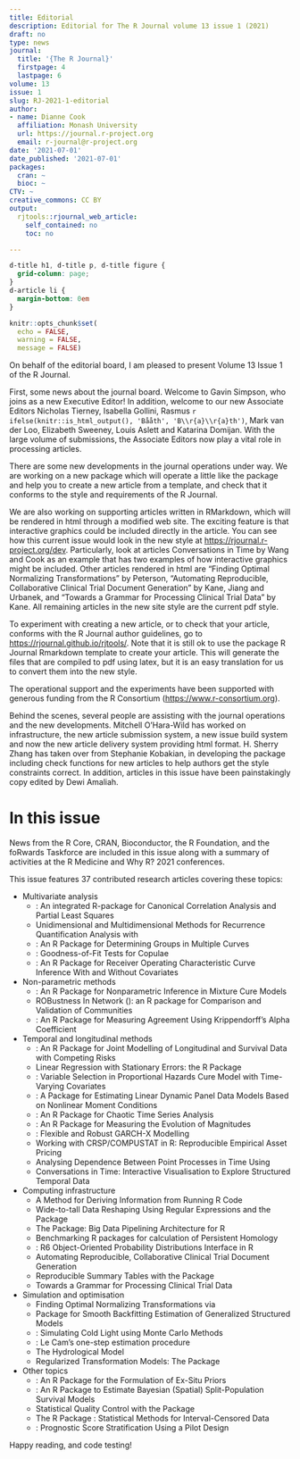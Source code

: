 ```yaml
---
title: Editorial
description: Editorial for The R Journal volume 13 issue 1 (2021)
draft: no
type: news
journal:
  title: '{The R Journal}'
  firstpage: 4
  lastpage: 6
volume: 13
issue: 1
slug: RJ-2021-1-editorial
author:
- name: Dianne Cook
  affiliation: Monash University
  url: https://journal.r-project.org
  email: r-journal@r-project.org
date: '2021-07-01'
date_published: '2021-07-01'
packages:
  cran: ~
  bioc: ~
CTV: ~
creative_commons: CC BY
output:
  rjtools::rjournal_web_article:
    self_contained: no
    toc: no

---
```






```css
d-title h1, d-title p, d-title figure {
  grid-column: page;
}
d-article li {
  margin-bottom: 0em
}
```

```r
knitr::opts_chunk$set(
  echo = FALSE, 
  warning = FALSE, 
  message = FALSE)
```

On behalf of the editorial board, I am pleased to present Volume 13 Issue 1 of the R Journal.

First, some news about the journal board. Welcome to Gavin Simpson, who joins as a new Executive Editor! In addition, welcome to our new Associate Editors Nicholas Tierney, Isabella Gollini, Rasmus `r ifelse(knitr::is_html_output(), 'Bååth', 'B\\r{a}\\r{a}th')`, Mark van der Loo, Elizabeth Sweeney, Louis Aslett and Katarina Domijan. With the large volume of submissions, the Associate Editors now play a vital role in processing articles. 

There are some new developments in the journal operations under way. We are working on a new package \pkg{rjtools} which will operate a little like the \CRANpkg{devtools} package and help you to create a new article from a template, and check that it conforms to the style and requirements of the R Journal. 

We are also working on supporting articles written in RMarkdown, which will be rendered in html through a modified \CRANpkg{distill} web site. The exciting feature is that interactive graphics could be included directly in the article. You can see how this current issue would look in the new style at <https://rjournal.r-project.org/dev>. Particularly, look at articles Conversations in Time by Wang and Cook as an example that has two examples of how interactive graphics might be included. Other articles rendered in html are "Finding Optimal Normalizing Transformations" by Peterson, "Automating Reproducible, Collaborative
Clinical Trial Document Generation" by Kane, Jiang and Urbanek, and "Towards a Grammar for Processing Clinical Trial Data" by Kane. All remaining articles in the new site style are the current pdf style. 

To experiment with creating a new article, or to check that your article, conforms with the R Journal author guidelines, go to <https://rjournal.github.io/rjtools/>. Note that it is still ok to use the \CRANpkg{rticles} package R Journal Rmarkdown template to create your article. This will generate the files that are compiled to pdf using latex, but it is an easy translation for us to convert them into the new style. 

The operational support and the experiments have been supported with generous funding from the R Consortium (<https://www.r-consortium.org>). 

Behind the scenes, several people are assisting with the journal operations and the new developments. Mitchell O'Hara-Wild has worked on infrastructure, the new article submission system, a new issue build system and now the new article delivery system providing html format. H. Sherry Zhang has taken over from Stephanie Kobakian, in developing the \pkg{rjtools} package including check functions for new articles to help authors get the style constraints correct. In addition, articles in this issue have been painstakingly copy edited by Dewi Amaliah.

# In this issue

News from the R Core, CRAN, Bioconductor, the R Foundation, and the foRwards Taskforce are included in this issue along with a summary of activities at the R Medicine and Why R? 2021 conferences. 

This issue features 37 contributed research articles covering these topics:

- Multivariate analysis
    - \CRANpkg{SeedCCA}: An integrated R-package for Canonical Correlation Analysis and Partial Least Squares
    - Unidimensional and Multidimensional Methods for Recurrence Quantification Analysis with \CRANpkg{crqa}
    - \CRANpkg{clustcurv}: An R Package for Determining Groups in Multiple Curves
    - \CRANpkg{gofCopula}: Goodness-of-Fit Tests for Copulae
    - \CRANpkg{ROCnReg}: An R Package for Receiver Operating Characteristic Curve Inference With and Without Covariates

- Non-parametric methods
    - \CRANpkg{npcure}: An R Package for Nonparametric Inference in Mixture Cure Models
    - ROBustness In Network (\CRANpkg{robin}): an R package for Comparison and Validation of Communities
    - \CRANpkg{krippendorffsalpha}: An R Package for Measuring Agreement Using Krippendorff's Alpha Coefficient

- Temporal and longitudinal methods
    - \CRANpkg{JMcmprsk}: An R Package for Joint Modelling of Longitudinal and Survival Data with Competing Risks
    - Linear Regression with Stationary Errors: the R Package \CRANpkg{slm}
    - \CRANpkg{penPHcure}: Variable Selection in Proportional Hazards Cure Model with Time-Varying Covariates
    - \CRANpkg{pdynmc}: A Package for Estimating Linear Dynamic Panel Data Models Based on Nonlinear Moment Conditions
    - \CRANpkg{DChaos}: An R Package for Chaotic Time Series Analysis
    - \CRANpkg{IndexNumber}: An R Package for Measuring the Evolution of Magnitudes
    - \CRANpkg{garchx}: Flexible and Robust GARCH-X Modelling
    - Working with CRSP/COMPUSTAT in R: Reproducible Empirical Asset Pricing
    - Analysing Dependence Between Point Processes in Time Using \CRANpkg{IndTestPP}
    - Conversations in Time: Interactive Visualisation to Explore Structured Temporal Data

- Computing infrastructure
    - A Method for Deriving Information from Running R Code
    - Wide-to-tall Data Reshaping Using Regular Expressions and the \CRANpkg{nc} Package
    - The \CRANpkg{bdpar} Package: Big Data Pipelining Architecture for R
    - Benchmarking R packages for calculation of Persistent Homology
    - \CRANpkg{distr6}: R6 Object-Oriented Probability Distributions Interface in R
    - Automating Reproducible, Collaborative Clinical Trial Document Generation
    - Reproducible Summary Tables with the \CRANpkg{gtsummary} Package
    - Towards a Grammar for Processing Clinical Trial Data

- Simulation and optimisation
    - Finding Optimal Normalizing Transformations via \CRANpkg{bestNormalize}
    - Package \CRANpkg{wsbackfit} for Smooth Backfitting Estimation of Generalized Structured
Models 
    - \CRANpkg{RLumCarlo}: Simulating Cold Light using Monte Carlo Methods
    - \CRANpkg{OneStep}: Le Cam’s one-step estimation procedure
    - The \CRANpkg{HBV.IANIGLA} Hydrological Model
    - Regularized Transformation Models: The \CRANpkg{tramnet} Package

- Other topics 
    - \CRANpkg{exPrior}: An R Package for the Formulation of Ex-Situ Priors
    - \CRANpkg{BayesSPsurv}: An R Package to Estimate Bayesian (Spatial) Split-Population Survival Models
    - Statistical Quality Control with the \CRANpkg{qcr} Package
    - The R Package \CRANpkg{smicd}: Statistical Methods for Interval-Censored Data
    - \CRANpkg{stratamatch}: Prognostic Score Stratification Using a Pilot Design

Happy reading, and code testing!
